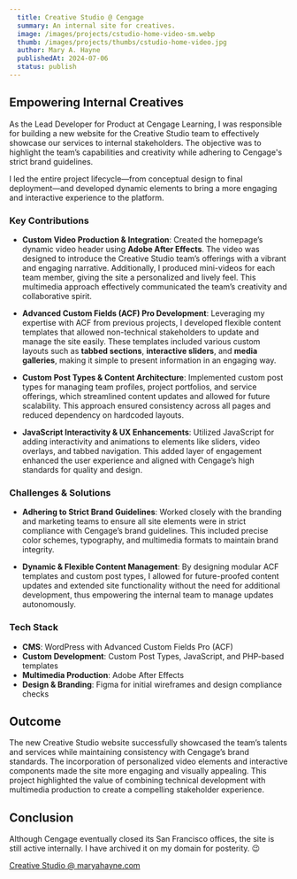 ```yaml
---
  title: Creative Studio @ Cengage
  summary: An internal site for creatives.
  image: /images/projects/cstudio-home-video-sm.webp
  thumb: /images/projects/thumbs/cstudio-home-video.jpg
  author: Mary A. Hayne
  publishedAt: 2024-07-06
  status: publish
---
```


## Empowering Internal Creatives

As the Lead Developer for Product at Cengage Learning, I was responsible for
building a new website for the Creative Studio team to effectively showcase our
services to internal stakeholders. The objective was to highlight the team’s
capabilities and creativity while adhering to Cengage's strict brand guidelines.

I led the entire project lifecycle—from conceptual design to final
deployment—and developed dynamic elements to bring a more engaging and
interactive experience to the platform.

### Key Contributions

- **Custom Video Production & Integration**: Created the homepage’s dynamic
  video header using **Adobe After Effects**. The video was designed to
  introduce the Creative Studio team’s offerings with a vibrant and engaging
  narrative. Additionally, I produced mini-videos for each team member, giving
  the site a personalized and lively feel. This multimedia approach effectively
  communicated the team’s creativity and collaborative spirit.

- **Advanced Custom Fields (ACF) Pro Development**: Leveraging my expertise with
  ACF from previous projects, I developed flexible content templates that
  allowed non-technical stakeholders to update and manage the site easily. These
  templates included various custom layouts such as **tabbed sections**,
  **interactive sliders**, and **media galleries**, making it simple to present
  information in an engaging way.

- **Custom Post Types & Content Architecture**: Implemented custom post types
  for managing team profiles, project portfolios, and service offerings, which
  streamlined content updates and allowed for future scalability. This approach
  ensured consistency across all pages and reduced dependency on hardcoded
  layouts.

- **JavaScript Interactivity & UX Enhancements**: Utilized JavaScript for adding
  interactivity and animations to elements like sliders, video overlays, and
  tabbed navigation. This added layer of engagement enhanced the user experience
  and aligned with Cengage’s high standards for quality and design.

### Challenges & Solutions

- **Adhering to Strict Brand Guidelines**: Worked closely with the branding and
  marketing teams to ensure all site elements were in strict compliance with
  Cengage’s brand guidelines. This included precise color schemes, typography,
  and multimedia formats to maintain brand integrity.

- **Dynamic & Flexible Content Management**: By designing modular ACF templates
  and custom post types, I allowed for future-proofed content updates and
  extended site functionality without the need for additional development, thus
  empowering the internal team to manage updates autonomously.

### Tech Stack

- **CMS**: WordPress with Advanced Custom Fields Pro (ACF)
- **Custom Development**: Custom Post Types, JavaScript, and PHP-based templates
- **Multimedia Production**: Adobe After Effects
- **Design & Branding**: Figma for initial wireframes and design compliance
  checks

## Outcome

The new Creative Studio website successfully showcased the team’s talents and
services while maintaining consistency with Cengage’s brand standards. The
incorporation of personalized video elements and interactive components made the
site more engaging and visually appealing. This project highlighted the value of
combining technical development with multimedia production to create a
compelling stakeholder experience.

## Conclusion

Although Cengage eventually closed its San Francisco offices, the site is still
active internally. I have archived it on my domain for posterity. 😉

[Creative Studio @ maryahayne.com](https://cstudio.maryahayne.com/)
